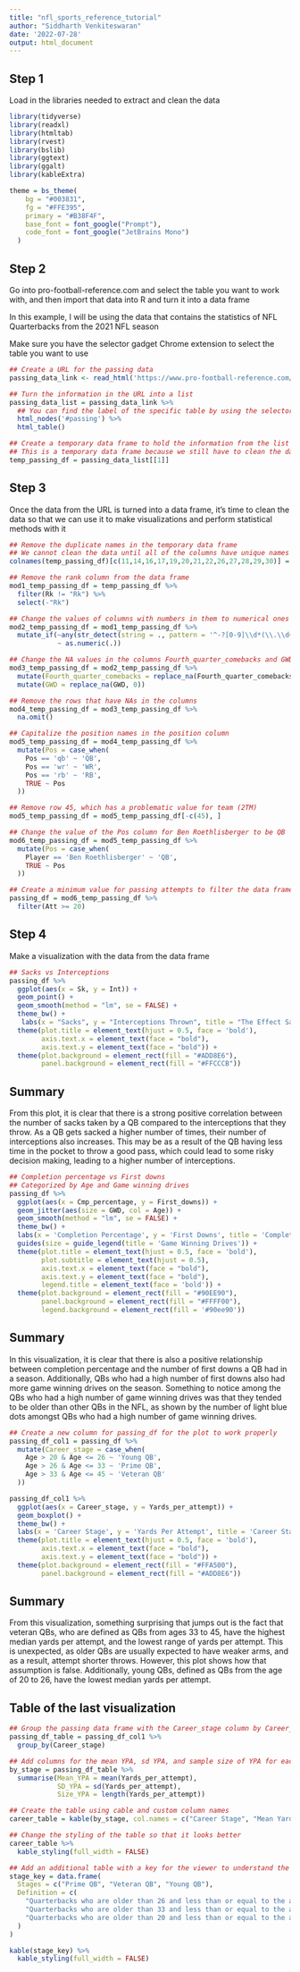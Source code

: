 ```yaml
---
title: "nfl_sports_reference_tutorial"
author: "Siddharth Venkiteswaran"
date: '2022-07-28'
output: html_document
---
```


## Step 1
Load in the libraries needed to extract and clean the data
```r
library(tidyverse)
library(readxl)
library(htmltab)
library(rvest)
library(bslib)
library(ggtext)
library(ggalt)
library(kableExtra)
```

```r
theme = bs_theme(
    bg = "#003831", 
    fg = "#FFE395", 
    primary = "#B38F4F", 
    base_font = font_google("Prompt"),
    code_font = font_google("JetBrains Mono")
  )
```

## Step 2
Go into pro-football-reference.com and select the table you want to work with, and then import that data into R and turn it into a data frame

In this example, I will be using the data that contains the statistics of NFL Quarterbacks from the 2021 NFL season

Make sure you have the selector gadget Chrome extension to select the table you want to use
```r
## Create a URL for the passing data
passing_data_link <- read_html('https://www.pro-football-reference.com/years/2021/passing.htm')

## Turn the information in the URL into a list
passing_data_list = passing_data_link %>%
  ## You can find the label of the specific table by using the selector gadget to select the table you want to use
  html_nodes('#passing') %>%
  html_table()

## Create a temporary data frame to hold the information from the list
## This is a temporary data frame because we still have to clean the data once we bring the data in
temp_passing_df = passing_data_list[[1]]
```

## Step 3
Once the data from the URL is turned into a data frame, it's time to clean the data so that we can use it to make visualizations and perform statistical methods with it
```r
## Remove the duplicate names in the temporary data frame
## We cannot clean the data until all of the columns have unique names
colnames(temp_passing_df)[c(11,14,16,17,19,20,21,22,26,27,28,29,30)] = c("Cmp_percentage","TD_percentage","Int_percentage","First_downs","Yards_per_attempt","Adjusted_yards_per_attempt","Yards_per_completion","Yards_per_game","Sck_yards","Sck_percentage","Net_yards_per_attempt","Adjusted_net_yards_per_attempt","Fourth_quarter_comebacks")

## Remove the rank column from the data frame
mod1_temp_passing_df = temp_passing_df %>%
  filter(Rk != "Rk") %>%
  select(-"Rk")

## Change the values of columns with numbers in them to numerical ones
mod2_temp_passing_df = mod1_temp_passing_df %>%
  mutate_if(~any(str_detect(string = ., pattern = '^-?[0-9]\\d*(\\.\\d+)?$')), 
            ~ as.numeric(.))

## Change the NA values in the columns Fourth_quarter_comebacks and GWD to 0
mod3_temp_passing_df = mod2_temp_passing_df %>%
  mutate(Fourth_quarter_comebacks = replace_na(Fourth_quarter_comebacks, 0)) %>%
  mutate(GWD = replace_na(GWD, 0))

## Remove the rows that have NAs in the columns
mod4_temp_passing_df = mod3_temp_passing_df %>%
  na.omit()

## Capitalize the position names in the position column
mod5_temp_passing_df = mod4_temp_passing_df %>%
  mutate(Pos = case_when(
    Pos == 'qb' ~ 'QB',
    Pos == 'wr' ~ 'WR',
    Pos == 'rb' ~ 'RB',
    TRUE ~ Pos
  ))

## Remove row 45, which has a problematic value for team (2TM)
mod5_temp_passing_df = mod5_temp_passing_df[-c(45), ]

## Change the value of the Pos column for Ben Roethlisberger to be QB 
mod6_temp_passing_df = mod5_temp_passing_df %>%
  mutate(Pos = case_when(
    Player == 'Ben Roethlisberger' ~ 'QB',
    TRUE ~ Pos
  ))

## Create a minimum value for passing attempts to filter the data frame by
passing_df = mod6_temp_passing_df %>%
  filter(Att >= 20)
```

## Step 4
Make a visualization with the data from the data frame
```r
## Sacks vs Interceptions 
passing_df %>%
  ggplot(aes(x = Sk, y = Int)) +
  geom_point() +
  geom_smooth(method = "lm", se = FALSE) +
  theme_bw() +
   labs(x = "Sacks", y = "Interceptions Thrown", title = "The Effect Sacks Have On Interceptions Thrown") +
  theme(plot.title = element_text(hjust = 0.5, face = 'bold'), 
        axis.text.x = element_text(face = "bold"),
        axis.text.y = element_text(face = "bold")) +
  theme(plot.background = element_rect(fill = "#ADD8E6"),
        panel.background = element_rect(fill = "#FFCCCB"))
```

## Summary
From this plot, it is clear that there is a strong positive correlation between the number of sacks taken by a QB compared to the interceptions that they throw. As a QB gets sacked a higher number of times, their number of interceptions also increases. This may be as a result of the QB having less time in the pocket to throw a good pass, which could lead to some risky decision making, leading to a higher number of interceptions.
```r

## Completion percentage vs First downs 
## Categorized by Age and Game winning drives
passing_df %>%
  ggplot(aes(x = Cmp_percentage, y = First_downs)) +
  geom_jitter(aes(size = GWD, col = Age)) +
  geom_smooth(method = "lm", se = FALSE) +
  theme_bw() +
  labs(x = 'Completion Percentage', y = 'First Downs', title = 'Completion Percentage Compared to First Downs Gained', subtitle = 'Categorized by Age and Game Winning Drives') +
  guides(size = guide_legend(title = 'Game Winning Drives')) +
  theme(plot.title = element_text(hjust = 0.5, face = 'bold'), 
        plot.subtitle = element_text(hjust = 0.5),
        axis.text.x = element_text(face = "bold"),
        axis.text.y = element_text(face = "bold"),
        legend.title = element_text(face = 'bold')) +
  theme(plot.background = element_rect(fill = "#90EE90"),
        panel.background = element_rect(fill = "#FFFF00"),
        legend.background = element_rect(fill = '#90ee90'))
```

## Summary
In this visualization, it is clear that there is also a positive relationship between completion percentage and the number of first downs a QB had in a season. Additionally, QBs who had a high number of first downs also had more game winning drives on the season. Something to notice among the QBs who had a high number of game winning drives was that they tended to be older than other QBs in the NFL, as shown by the number of light blue dots amongst QBs who had a high number of game winning drives.  

```r
## Create a new column for passing_df for the plot to work properly
passing_df_col1 = passing_df %>%
  mutate(Career_stage = case_when(
    Age > 20 & Age <= 26 ~ 'Young QB',
    Age > 26 & Age <= 33 ~ 'Prime QB',
    Age > 33 & Age <= 45 ~ 'Veteran QB'
  ))

passing_df_col1 %>%
  ggplot(aes(x = Career_stage, y = Yards_per_attempt)) +
  geom_boxplot() +
  theme_bw() +
  labs(x = 'Career Stage', y = 'Yards Per Attempt', title = 'Career Stage of Quarterbacks Compared to Their Yards Per Attempt') +
  theme(plot.title = element_text(hjust = 0.5, face = 'bold'), 
        axis.text.x = element_text(face = "bold"),
        axis.text.y = element_text(face = "bold")) +
  theme(plot.background = element_rect(fill = "#FFA500"),
        panel.background = element_rect(fill = "#ADD8E6"))
```

## Summary
From this visualization, something surprising that jumps out is the fact that veteran QBs, who are defined as QBs from ages 33 to 45, have the highest median yards per attempt, and the lowest range of yards per attempt. This is unexpected, as older QBs are usually expected to have weaker arms, and as a result, attempt shorter throws. However, this plot shows how that assumption is false. Additionally, young QBs, defined as QBs from the age of 20 to 26, have the lowest median yards per attempt.

## Table of the last visualization
```r
## Group the passing data frame with the Career_stage column by Career_stage
passing_df_table = passing_df_col1 %>%
  group_by(Career_stage)

## Add columns for the mean YPA, sd YPA, and sample size of YPA for each stage
by_stage = passing_df_table %>%
  summarise(Mean_YPA = mean(Yards_per_attempt),
            SD_YPA = sd(Yards_per_attempt),
            Size_YPA = length(Yards_per_attempt))

## Create the table using cable and custom column names
career_table = kable(by_stage, col.names = c("Career Stage", "Mean Yards Per Attempt", "Standard Deviation Yards Per Attempt", "Sample Size"))

## Change the styling of the table so that it looks better
career_table %>%
  kable_styling(full_width = FALSE)
```

```r
## Add an additional table with a key for the viewer to understand the career stages
stage_key = data.frame(
  Stages = c("Prime QB", "Veteran QB", "Young QB"),
  Definition = c(
    "Quarterbacks who are older than 26 and less than or equal to the age of 33 ",
    "Quarterbacks who are older than 33 and less than or equal to the age of 45 ", 
    "Quarterbacks who are older than 20 and less than or equal to the age of 26 "
  )
)

kable(stage_key) %>%
  kable_styling(full_width = FALSE)
```


